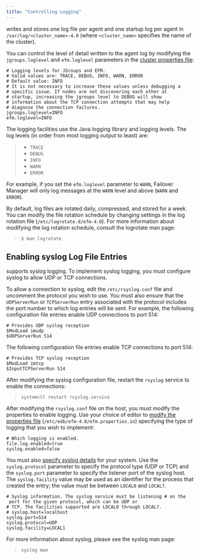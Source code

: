 ```yaml
---
title: "Controlling Logging"
---
```


<div id="controlling_logging" class="registered_link"></div>


writes and stores one log file per agent and one startup log per agent in `/var/log/<cluster_name>-4.0` (where `<cluster_name>` specifies the name of the cluster).

You can control the level of detail written to the agent log by modifying the `jgroups.loglevel` and `efm.loglevel` parameters in the [cluster properties file](04_configuring_efm/01_cluster_properties/#loglevel):

    # Logging levels for JGroups and EFM.
    # Valid values are: TRACE, DEBUG, INFO, WARN, ERROR
    # Default value: INFO
    # It is not necessary to increase these values unless debugging a
    # specific issue. If nodes are not discovering each other at
    # startup, increasing the jgroups level to DEBUG will show
    # information about the TCP connection attempts that may help
    # diagnose the connection failures.
    jgroups.loglevel=INFO
    efm.loglevel=INFO

The logging facilities use the Java logging library and logging levels. The log levels (in order from most logging output to least) are:

> -   `TRACE`
> -   `DEBUG`
> -   `INFO`
> -   `WARN`
> -   `ERROR`

For example, if you set the `efm.loglevel` parameter to `WARN`, Failover Manager will only log messages at the `WARN` level and above (`WARN` and `ERROR`).

By default, log files are rotated daily, compressed, and stored for a week. You can modify the file rotation schedule by changing settings in the log rotation file (`/etc/logrotate.d/efm-4.0`). For more information about modifying the log rotation schedule, consult the logrotate man page:

> `$ man logrotate`

<div id="enabling_syslog" class="registered_link"></div>



## Enabling syslog Log File Entries

supports syslog logging. To implement syslog logging, you must configure syslog to allow UDP or TCP connections.

To allow a connection to syslog, edit the `/etc/rsyslog.conf` file and uncomment the protocol you wish to use. You must also ensure that the `UDPServerRun` or `TCPServerRun` entry associated with the protocol includes the port number to which log entries will be sent. For example, the following configuration file entries enable UDP connections to port 514:

    # Provides UDP syslog reception
    $ModLoad imudp
    $UDPServerRun 514

The following configuration file entries enable TCP connections to port 514:

    # Provides TCP syslog reception
    $ModLoad imtcp
    $InputTCPServerRun 514

After modifying the syslog configuration file, restart the `rsyslog` service to enable the connections:

> `systemctl restart rsyslog.service`

After modifying the `rsyslog.conf` file on the host, you must modify the properties to enable logging. Use your choice of editor to [modify the properties file](04_configuring_efm/01_cluster_properties/#logtype_enabled) (`/etc/edb/efm-4.0/efm.properties.in`) specifying the type of logging that you wish to implement:

    # Which logging is enabled.
    file.log.enabled=true
    syslog.enabled=false

You must also [specify syslog details](04_configuring_efm/01_cluster_properties/#syslog_logging) for your system. Use the `syslog.protocol` parameter to specify the protocol type (UDP or TCP) and the `syslog.port` parameter to specify the listener port of the syslog host. The `syslog.facility` value may be used as an identifier for the process that created the entry; the value must be between `LOCAL0` and `LOCAL7`.

    # Syslog information. The syslog service must be listening # on the
     port for the given protocol, which can be UDP or
    # TCP. The facilities supported are LOCAL0 through LOCAL7.
    # syslog.host=localhost
    syslog.port=514
    syslog.protocol=UDP
    syslog.facility=LOCAL1

For more information about syslog, please see the syslog man page:

> `syslog man`

